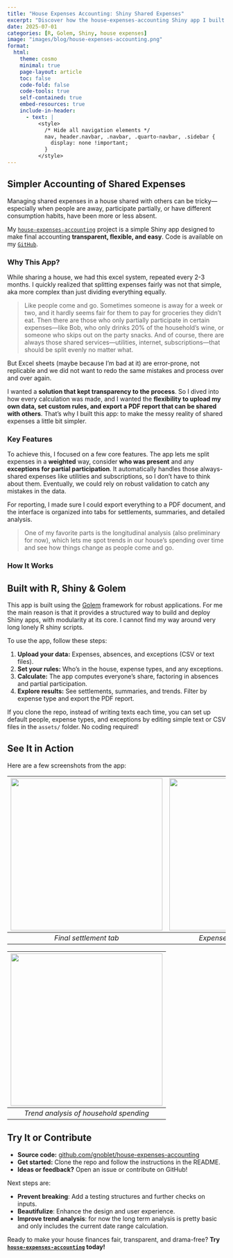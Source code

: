 ```yaml
---
title: "House Expenses Accounting: Shiny Shared Expenses"
excerpt: "Discover how the house-expenses-accounting Shiny app I built brings clarity and flexibility to splitting expenses in a shared house."
date: 2025-07-01
categories: [R, Golem, Shiny, house expenses]
image: "images/blog/house-expenses-accounting.png"
format:
  html:
    theme: cosmo
    minimal: true
    page-layout: article
    toc: false
    code-fold: false
    code-tools: true
    self-contained: true
    embed-resources: true
    include-in-header:
      - text: |
          <style>
            /* Hide all navigation elements */
            nav, header.navbar, .navbar, .quarto-navbar, .sidebar {
              display: none !important;
            }
          </style>
---
```


## Simpler Accounting of Shared Expenses

Managing shared expenses in a house shared with others can be tricky—especially when people are away, participate partially, or have different consumption habits, have been more or less absent.

My [`house-expenses-accounting`](https://gnoblet-house-expenses-accounting.share.connect.posit.cloud/) project is a simple Shiny app designed to make final accounting **transparent, flexible, and easy**. Code is available on my [`GitHub`](https://github.com/gnoblet/house-expenses-accounting).

### Why This App?

While sharing a house, we had this excel system, repeated every 2-3 months. I quickly realized that splitting expenses fairly was not that simple, aka more complex than just dividing everything equally.

> Like people come and go. Sometimes someone is away for a week or two, and it hardly seems fair for them to pay for groceries they didn’t eat. Then there are those who only partially participate in certain expenses—like Bob, who only drinks 20% of the household’s wine, or someone who skips out on the party snacks. And of course, there are always those shared services—utilities, internet, subscriptions—that should be split evenly no matter what.

But Excel sheets (maybe because I'm bad at it) are error-prone, not replicable and we did not want to redo the same mistakes and process over and over again.

I wanted a **solution that kept transparency to the process**. So I dived into how every calculation was made, and I wanted the **flexibility to upload my own data, set custom rules, and export a PDF report that can be shared with others**. That’s why I built this app: to make the messy reality of shared expenses a little bit simpler.

### Key Features

To achieve this, I focused on a few core features. The app lets me split expenses in a **weighted** way, consider **who was present** and any **exceptions for partial participation**. It automatically handles those always-shared expenses like utilities and subscriptions, so I don’t have to think about them. Eventually, we could rely on robust validation to catch any mistakes in the data.

For reporting, I made sure I could export everything to a PDF document, and the interface is organized into tabs for settlements, summaries, and detailed analysis.

> One of my favorite parts is the longitudinal analysis (also preliminary for now), which lets me spot trends in our house’s spending over time and see how things change as people come and go.

### How It Works

::: {.callout-tip}
## Built with R, Shiny & Golem
This app is built using the [Golem](https://engineering-shiny.org/golem.html) framework for robust applications. For me the main reason is that it provides a structured way to build and deploy Shiny apps, with modularity at its core. I cannot find my way around very long lonely R shiny scripts.
:::

To use the app, follow these steps:

1. **Upload your data:** Expenses, absences, and exceptions (CSV or text files).
2. **Set your rules:** Who’s in the house, expense types, and any exceptions.
3. **Calculate:** The app computes everyone’s share, factoring in absences and partial participation.
4. **Explore results:** See settlements, summaries, and trends. Filter by expense type and export the PDF report.

If you clone the repo, instead of writing texts each time, you can set up default people, expense types, and exceptions by editing simple text or CSV files in the `assets/` folder. No coding required!

## See It in Action

Here are a few screenshots from the app:

| ![](images/blog/house-expenses-accounting_settlement.png){width=350} | ![](images/blog/house-expenses-accounting_results-type.png){width=350} |
|:--:|:--:|
| *Final settlement tab* | *Expense breakdown by type* |

| ![](images/blog/house-expenses-accounting_trendanalysis.png){width=350} |
|:--:|
| *Trend analysis of household spending* |

## Try It or Contribute

- **Source code:** [github.com/gnoblet/house-expenses-accounting](https://github.com/gnoblet/house-expenses-accounting)
- **Get started:** Clone the repo and follow the instructions in the README.
- **Ideas or feedback?** Open an issue or contribute on GitHub!

Next steps are:

- **Prevent breaking**: Add a testing structures and further checks on inputs.
- **Beautifulize**: Enhance the design and user experience.
- **Improve trend analysis**: for now the long term analysis is pretty basic and only includes the current date range calculation.

Ready to make your house finances fair, transparent, and drama-free?
**Try [`house-expenses-accounting`](https://gnoblet-house-expenses-accounting.share.connect.posit.cloud/) today!**
